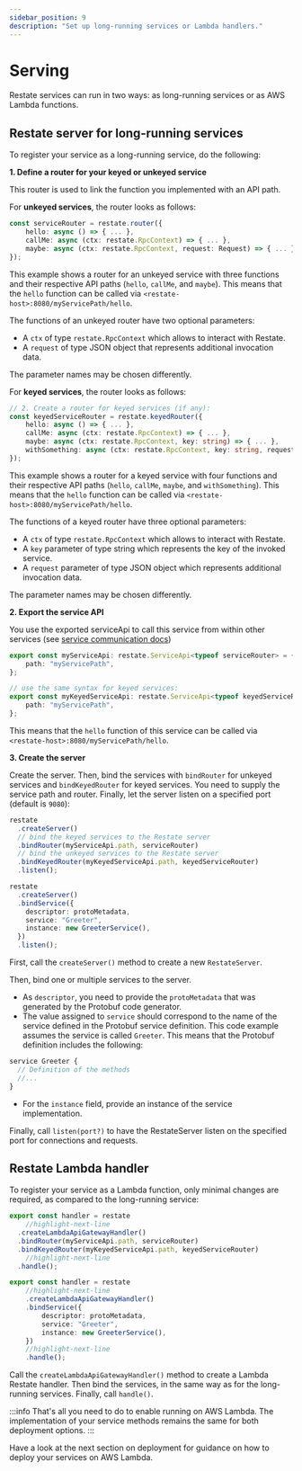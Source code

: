 ```yaml
---
sidebar_position: 9
description: "Set up long-running services or Lambda handlers."
---
```




# Serving
Restate services can run in two ways: as long-running services or as AWS Lambda functions.

## Restate server for long-running services

To register your service as a long-running service, do the following:

<Tabs groupId="ts-api">
<TabItem value="handler" label="Handler API" default>

**1. Define a router for your keyed or unkeyed service**

This router is used to link the function you implemented with an API path. 

For **unkeyed services**, the router looks as follows:

```typescript
const serviceRouter = restate.router({
    hello: async () => { ... },
    callMe: async (ctx: restate.RpcContext) => { ... },
    maybe: async (ctx: restate.RpcContext, request: Request) => { ... }
});
```

This example shows a router for an unkeyed service with three functions and their respective API paths (`hello`, `callMe`, and `maybe`).
This means that the `hello` function can be called via `<restate-host>:8080/myServicePath/hello`.

The functions of an unkeyed router have two optional parameters:

- A `ctx` of type `restate.RpcContext` which allows to interact with Restate.
- A `request` of type JSON object that represents additional invocation data.

The parameter names may be chosen differently.

For **keyed services**, the router looks as follows:
```typescript
// 2. Create a router for keyed services (if any):
const keyedServiceRouter = restate.keyedRouter({
    hello: async () => { ... },
    callMe: async (ctx: restate.RpcContext) => { ... },
    maybe: async (ctx: restate.RpcContext, key: string) => { ... },
    withSomething: async (ctx: restate.RpcContext, key: string, request: Request) => { ... }
});
```

This example shows a router for a keyed service with four functions and their respective API paths (`hello`, `callMe`, `maybe`, and `withSomething`).
This means that the `hello` function can be called via `<restate-host>:8080/myServicePath/hello`.

The functions of a keyed router have three optional parameters:

- A `ctx` of type `restate.RpcContext` which allows to interact with Restate.
- A `key` parameter of type string which represents the key of the invoked service.
- A `request` parameter of type JSON object which represents additional invocation data.

The parameter names may be chosen differently.

**2. Export the service API**

You use the exported serviceApi to call this service from within other services (see [service communication docs](/services/sdk/service-communication))

```typescript
export const myServiceApi: restate.ServiceApi<typeof serviceRouter> = {
    path: "myServicePath",
};

// use the same syntax for keyed services:
export const myKeyedServiceApi: restate.ServiceApi<typeof keyedServiceRouter> = {
    path: "myServicePath",
};
```
This means that the `hello` function of this service can be called via `<restate-host>:8080/myServicePath/hello`.

**3. Create the server**

Create the server. Then, bind the services with `bindRouter` for unkeyed services and `bindKeyedRouter` for keyed services.
You need to supply the service path and router. 
Finally, let the server listen on a specified port (default is `9080`):

```typescript
restate
  .createServer()
  // bind the keyed services to the Restate server
  .bindRouter(myServiceApi.path, serviceRouter)
  // bind the unkeyed services to the Restate server
  .bindKeyedRouter(myKeyedServiceApi.path, keyedServiceRouter)
  .listen();
```


</TabItem>
<TabItem value="grpc" label="gRPC API">

```typescript
restate
  .createServer()
  .bindService({
    descriptor: protoMetadata,
    service: "Greeter",
    instance: new GreeterService(),
  })
  .listen();
```

First, call the `createServer()` method to create a new `RestateServer`.

Then, bind one or multiple services to the server.
- As `descriptor`, you need to provide the `protoMetadata` that was generated by the Protobuf code generator. 
- The value assigned to `service` should correspond to the name of the service defined in the Protobuf service definition. This code example assumes the service is called `Greeter`. This means that the Protobuf definition includes the following:
```protobuf
service Greeter {
  // Definition of the methods
  //...
}
```
- For the `instance` field, provide an instance of the service implementation. 

Finally, call `listen(port?)` to have the RestateServer listen on the specified port for connections and requests.

</TabItem>
</Tabs>

## Restate Lambda handler

To register your service as a Lambda function,
only minimal changes are required, as compared to the long-running service:

<Tabs groupId="ts-api">
<TabItem value="handler" label="Handler API" default>

```typescript
export const handler = restate
    //highlight-next-line
  .createLambdaApiGatewayHandler()
  .bindRouter(myServiceApi.path, serviceRouter)
  .bindKeyedRouter(myKeyedServiceApi.path, keyedServiceRouter)
    //highlight-next-line
  .handle();
```

</TabItem>
<TabItem value="grpc" label="gRPC API">

```typescript
export const handler = restate
    //highlight-next-line
    .createLambdaApiGatewayHandler()
    .bindService({
        descriptor: protoMetadata,
        service: "Greeter",
        instance: new GreeterService(),
    })
    //highlight-next-line
    .handle();
```

</TabItem>
</Tabs>

Call the `createLambdaApiGatewayHandler()` method to create a Lambda Restate handler.
Then bind the services, in the same way as for the long-running services. 
Finally, call `handle()`. 

:::info 
That's all you need to do to enable running on AWS Lambda.
The implementation of your service methods remains the same for both deployment options.
:::

Have a look at the next section on deployment
for guidance on how to deploy your services on AWS Lambda.
